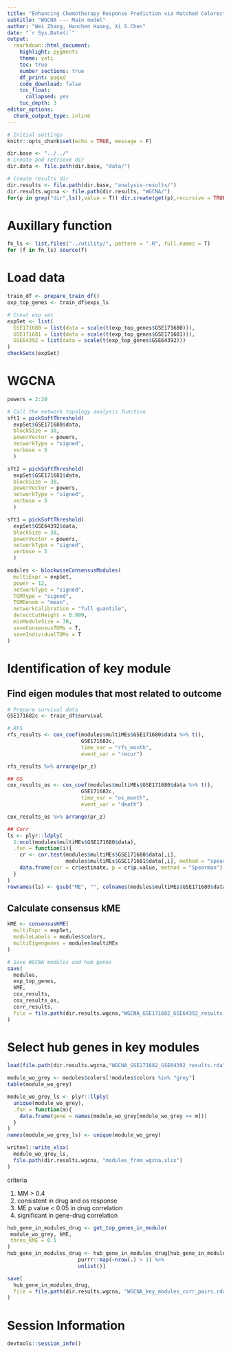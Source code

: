 ```yaml
---
title: "Enhancing Chemotherapy Response Prediction via Matched Colorectal Tumor-Organoid Gene Expression Analysis and Network-Based Biomarker Selection"
subtitle: "WGCNA --- Main model"
author: "Wei Zhang, Hanchen Huang, Xi S.Chen"
date: "`r Sys.Date()`"
output:
  rmarkdown::html_document:
    highlight: pygments
    theme: yeti
    toc: true
    number_sections: true
    df_print: paged
    code_download: false
    toc_float:
      collapsed: yes
    toc_depth: 3
editor_options:
  chunk_output_type: inline    
---
```


```r
# Initial settings
knitr::opts_chunk$set(echo = TRUE, message = F)

dir.base <- "../../"
# Create and retrieve dir
dir.data <- file.path(dir.base, "data/")

# Create results dir
dir.results <- file.path(dir.base, "analysis-results/")
dir.results.wgcna <- file.path(dir.results, "WGCNA/")
for(p in grep("dir",ls(),value = T)) dir.create(get(p),recursive = TRUE,showWarnings = FALSE)
```

# Auxillary function

```r
fn_ls <- list.files("../utility/", pattern = ".R", full.names = T)
for (f in fn_ls) source(f)
```

# Load data

```r
train_df <- prepare_train_df()
exp_top_genes <- train_df$exps_ls
```

```r
# Creat exp set
expSet <- list(
  GSE171680 = list(data = scale(t(exp_top_genes$GSE171680))),
  GSE171681 = list(data = scale(t(exp_top_genes$GSE171681))),
  GSE64392 = list(data = scale(t(exp_top_genes$GSE64392)))
)
checkSets(expSet)
```

# WGCNA

```r
powers = 2:20

# Call the network topology analysis function
sft1 = pickSoftThreshold(
  expSet$GSE171680$data,            
  blockSize = 30,
  powerVector = powers,
  networkType = "signed",
  verbose = 5
  )

sft2 = pickSoftThreshold(
  expSet$GSE171681$data,             
  blockSize = 30,
  powerVector = powers,
  networkType = "signed",
  verbose = 5
  )

sft3 = pickSoftThreshold(
  expSet$GSE64392$data,             
  blockSize = 30,
  powerVector = powers,
  networkType = "signed",
  verbose = 5
  )
```

```r
modules <- blockwiseConsensusModules(
  multiExpr = expSet,
  power = 12, 
  networkType = "signed",
  TOMType = "signed",
  TOMDenom = "mean",
  networkCalibration = "full quantile",
  detectCutHeight = 0.999,
  minModuleSize = 30,
  saveConsensusTOMs = T,
  saveIndividualTOMs = T
)
```

# Identification of key module

## Find eigen modules that most related to outcome

```r
# Prepare survival data
GSE171682c <- train_df$survival
```

```r
# RFS
rfs_results <- cox_coef(modules$multiMEs$GSE171680$data %>% t(),
                        GSE171682c,
                        time_var = "rfs_month",
                        event_var = "recur")
```

```r
rfs_results %>% arrange(pr_z)
```

```r
## OS
cox_results_os <- cox_coef(modules$multiMEs$GSE171680$data %>% t(),
                        GSE171682c,
                        time_var = "os_month",
                        event_var = "death")
```

```r
cox_results_os %>% arrange(pr_z)
```

```r
## Corr
ls <- plyr::ldply(
  1:ncol(modules$multiMEs$GSE171680$data),
  .fun = function(i){
    cr <- cor.test(modules$multiMEs$GSE171680$data[,i],
                   modules$multiMEs$GSE171681$data[,i], method = "spearman")
    data.frame(cor = cr$estimate, p = cr$p.value, method = "Spearman")
  }
)
rownames(ls) <- gsub("ME", "", colnames(modules$multiMEs$GSE171680$data))
```

## Calculate consensus kME

```r
kME <- consensusKME(
  multiExpr = expSet,
  moduleLabels = modules$colors,
  multiEigengenes = modules$multiMEs
)
```


```r
# Save WGCNA modules and hub genes
save(
  modules,
  exp_top_genes,
  kME,
  cox_results,
  cox_results_os,
  corr_results,
  file = file.path(dir.results.wgcna,"WGCNA_GSE171682_GSE64392_results.rda")
)
```

# Select hub genes in key modules

```r
load(file.path(dir.results.wgcna,"WGCNA_GSE171682_GSE64392_results.rda"))
```

```r
module_wo_grey <- modules$colors[!modules$colors %in% "grey"]
table(module_wo_grey)
```

```r
module_wo_grey_ls <- plyr::llply(
  unique(module_wo_grey),
  .fun = function(m){
    data.frame(gene = names(module_wo_grey[module_wo_grey == m]))
  }
)
names(module_wo_grey_ls) <- unique(module_wo_grey)
```

```r
writexl::write_xlsx(
  module_wo_grey_ls,
  file.path(dir.results.wgcna, "modules_from_wgcna.xlsx")
)
```

criteria

1) MM > 0.4
2) consistent in drug and os response 
3) ME p value < 0.05 in drug correlation 
4) significant in gene-drug correlation

```r
hub_gene_in_modules_drug <- get_top_genes_in_module(
 module_wo_grey, kME,
 thres_kME = 0.5
)
hub_gene_in_modules_drug <- hub_gene_in_modules_drug[hub_gene_in_modules_drug %>% 
                       purrr::map(~nrow(.) > 1) %>% 
                       unlist()]
```

```r
save(
  hub_gene_in_modules_drug,
  file = file.path(dir.results.wgcna, "WGCNA_key_modules_corr_pairs.rda")
)
```

# Session Information

```r
devtools::session_info()
```

